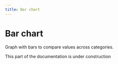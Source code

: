 ```yaml
---
title: Bar chart
---
```



# Bar chart

Graph with bars to compare values across categories.

<Alert variant="warning" className="mt-6" title="🚧 Coming soon...">
  This part of the documentation is under construction
</Alert>
